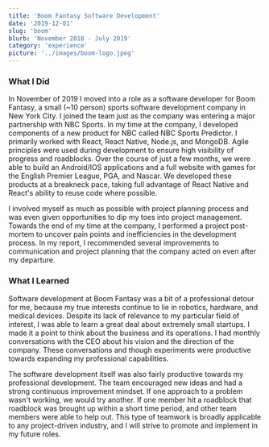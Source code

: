 ```yaml
---
title: 'Boom Fantasy Software Development'
date: '2019-12-01'
slug: 'boom'
blurb: 'November 2018 - July 2019'
category: 'experience'
picture: '../images/boom-logo.jpeg'
---
```


### What I Did

In November of 2019 I moved into a role as a software developer for Boom Fantasy, a small (~10 person) sports software development company in New York City. I joined the team just as the company was entering a major partnership with NBC Sports. In my time at the company, I developed components of a new product for NBC called <PostLink href="https://predictor.nbcsports.com/" target="_blank" rel="noopener noreferrer">NBC Sports Predictor</PostLink>. I primarily worked with React, React Native, Node.js, and MongoDB. Agile principles were used during development to ensure high visibility of progress and roadblocks. Over the course of just a few months, we were able to build an Android/IOS applications and a full website with games for the English Premier League, PGA, and Nascar. We developed these products at a breakneck pace, taking full advantage of React Native and React's ability to reuse code where possible.

I involved myself as much as possible with project planning process and was even given opportunities to dip my toes into project management. Towards the end of my time at the company, I performed a project post-mortem to uncover pain points and inefficiencies in the development process. In my report, I recommended several improvements to communication and project planning that the company acted on even after my departure.

### What I Learned

Software development at Boom Fantasy was a bit of a professional detour for me, because my true interests continue to lie in robotics, hardware, and medical devices. Despite its lack of relevance to my particular field of interest, I was able to learn a great deal about extremely small startups. I made it a point to think about the business and its operations. I had monthly conversations with the CEO about his vision and the direction of the company. These conversations and though experiments were productive towards expanding my professional capabilities.

The software development itself was also fairly productive towards my professional development. The team encouraged new ideas and had a strong continuous improvement mindset. If one approach to a problem wasn't working, we would try another. If one member hit a roadblock that roadblock was brought up within a short time period, and other team members were able to help out. This type of teamwork is broadly applicable to any project-driven industry, and I will strive to promote and implement in my future roles.

